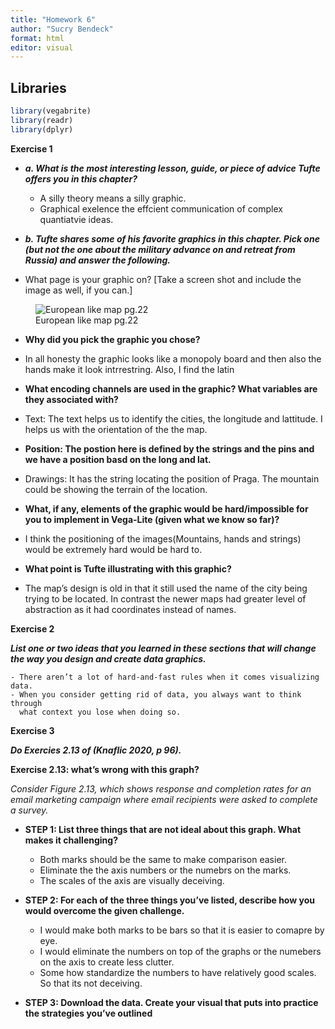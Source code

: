 ```yaml
---
title: "Homework 6"
author: "Sucry Bendeck"
format: html
editor: visual
---
```


## Libraries

```r
library(vegabrite)
library(readr)
library(dplyr)
```

**Exercise 1**

-   ***a. What is the most interesting lesson, guide, or piece of advice Tufte offers you in this chapter?***

    -   A silly theory means a silly graphic.
    -   Graphical exelence the effcient communication of complex quantiatvie ideas.

-   ***b. Tufte shares some of his favorite graphics in this chapter. Pick one (but not the one about the military advance on and retreat from Russia) and answer the following.***

-   What page is your graphic on? \[Take a screen shot and include the image as well, if you can.\]

![European like map pg.22](/rprojects/scb36/Data304/docs/maps-hw6.png)

-   **Why did you pick the graphic you chose?**

-   In all honesty the graphic looks like a monopoly board and then also the hands make it look intrrestring. Also, I find the latin

-   **What encoding channels are used in the graphic? What variables are they associated with?**

-   Text: The text helps us to identify the cities, the longitude and lattitude. I helps us with the orientation of the the map.

-   **Position: The postion here is defined by the strings and the pins and we have a position basd on the long and lat.**

-   Drawings: It has the string locating the position of Praga. The mountain could be showing the terrain of the location.

-   **What, if any, elements of the graphic would be hard/impossible for you to implement in Vega-Lite (given what we know so far)?**

-   I think the positioning of the images(Mountains, hands and strings) would be extremely hard would be hard to.

-   **What point is Tufte illustrating with this graphic?**

-   The map's design is old in that it still used the name of the city being trying to be located. In contrast the newer maps had greater level of abstraction as it had coordinates instead of names.

**Exercise 2**

***List one or two ideas that you learned in these sections that will change the way you design and create data graphics.*** 
    
    - There aren’t a lot of hard-and-fast rules when it comes visualizing data. 
    - When you consider getting rid of data, you always want to think through 
      what context you lose when doing so.

**Exercise 3**

***Do Exercies 2.13 of (Knaflic 2020, p 96).***

**Exercise 2.13: what’s wrong with this graph?**

*Consider Figure 2.13, which shows response and completion rates for an email marketing campaign where email recipients were asked to complete a survey.*

-  **STEP 1: List three things that are not ideal about this graph. What makes it challenging?**

    - Both marks should be the same to make comparison easier.
    - Eliminate the the axis numbers or the numebrs on the marks.
    - The scales of the axis are visually deceiving.

-   **STEP 2: For each of the three things you’ve listed, describe how you would overcome the given challenge.**

    -  I would make both marks to be bars so that it is easier to comapre by eye.
    - I would eliminate the numbers on top of the graphs or the numebers on the axis to create less clutter.
    -  Some how standardize the numbers to have relatively good scales. So that its not deceiving.
  
  

-   **STEP 3: Download the data. Create your visual that puts into practice the strategies you’ve outlined**
